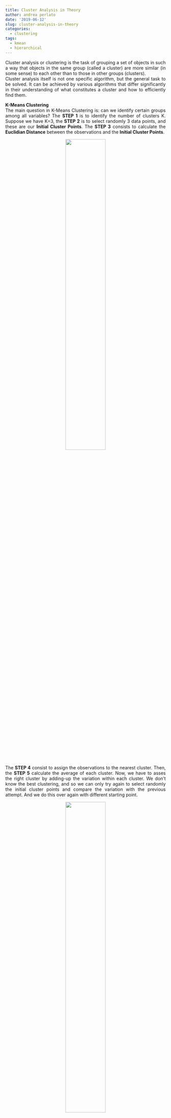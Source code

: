 ```yaml
---
title: Cluster Analysis in Theory
author: andrea perlato
date: '2019-06-12'
slug: cluster-analysis-in-theory
categories:
  - clustering
tags:
  - kmean
  - hierarchical
---
```


<style>
body {
text-align: justify}
</style>

Cluster analysis or clustering is the task of grouping a set of objects in such a way that objects in the same group (called a cluster) are more similar (in some sense) to each other than to those in other groups (clusters). </br>
Cluster analysis itself is not one specific algorithm, but the general task to be solved. It can be achieved by various algorithms that differ significantly in their understanding of what constitutes a cluster and how to efficiently find them.

**K-Means Clustering** </br>
The main question in K-Means Clustering is: can we identify certain groups among all variables?
The **STEP 1** is to identify the number of clusters K. Suppose we have K=3, the **STEP 2** is to select randomly 3 data points, and these are our **Initial Cluster Points**. The **STEP 3** consists to calculate the **Euclidian Distance** between the observations and the **Initial Cluster Points**.

<center>
![](/img/kmeanspointstheory.png){width=50%}
</center>

The **STEP 4** consist to assign the observations to the nearest cluster.
Then, the **STEP 5** calculate the average of each cluster. Now, we have to asses the right cluster by adding-up the variation within each cluster. We don’t know the best clustering, and so we can only try again to select randomly the initial cluster points and compare the variation with the previous attempt. And we do this over again with different starting point.

<center>
![](/img/clustervariationtheory.png){width=50%}
</center>

With this approach, we can find the best Initial Cluster Point that have the lowest variation, but we still we don’t know if that variation is the lowest overall. To solve this question, could be very useful to find a method to identify the **Best Number of K**. </br>
The **Elbow Plot ** helps us to find when the variation is stabilized based on the number of K.

<center>
![](/img/elbowplot.png){width=35%}
</center>

Essentially, each time we add a new cluster, the total variation within each cluster is smaller than before.
The GOAL is to stop the number of K when the variation stops to decrease, that is why is called ELBOW.


**Hierarchical Clustering** </br>
It always refers to heatmap plot. The columns represent different samples, rows represent measurements from different variables. The Hierarchical Clustering orders the rows and the columns based on similarity. This makes it easy to see correlations in the data. </br> 
Heatmaps often come with dendrograms that indicates the similarity and the cluster of membership. Cluster with more similarity have shorter dendrogram branch as we can see from the fgure below.

<center>
![](/img/hierarchicaldendrogram.png){width=45%}
</center>

The defined method for determining Similarity is the **Euclidean Distance** between Observations, we can also use the **Manhattan Distance** that is the absolute value of the differences.

<center>
![](/img/hierarchicaleuclidian.png){width=45%}
</center>

Now, to assign new observations to a cluster based on the **Center Point**, we have to explore all the possible methods that are: </br>
1 - Centroid: the average of each cluster. </br>
2 - Single-Linkage: the closest point in each cluster. </br>
3 - Complete-Linkage: the furthest point in each cluster. </br>
The ultimate goal is to find the best method able to gives more insight into our data. </br>

Summarizing, in Hierarchical Clustering clusters are formed based on some notion of similarity, and we have to decide what that is. However, most programs have reasonable degaults. Once we have a sub-cluster, we have to decide how it should be compared to other sub-cluster.















